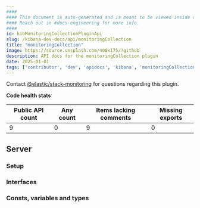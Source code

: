 ```yaml
---
####
#### This document is auto-generated and is meant to be viewed inside our experimental, new docs system.
#### Reach out in #docs-engineering for more info.
####
id: kibMonitoringCollectionPluginApi
slug: /kibana-dev-docs/api/monitoringCollection
title: "monitoringCollection"
image: https://source.unsplash.com/400x175/?github
description: API docs for the monitoringCollection plugin
date: 2025-01-01
tags: ['contributor', 'dev', 'apidocs', 'kibana', 'monitoringCollection']
---
```




Contact [@elastic/stack-monitoring](https://github.com/orgs/elastic/teams/stack-monitoring) for questions regarding this plugin.

**Code health stats**

| Public API count  | Any count | Items lacking comments | Missing exports |
|-------------------|-----------|------------------------|-----------------|
| 9 | 0 | 9 | 0 |

## Server

### Setup
<DocDefinitionList data={[monitoringCollectionObj.server.setup]}/>

### Interfaces
<DocDefinitionList data={monitoringCollectionObj.server.interfaces}/>

### Consts, variables and types
<DocDefinitionList data={monitoringCollectionObj.server.misc}/>

